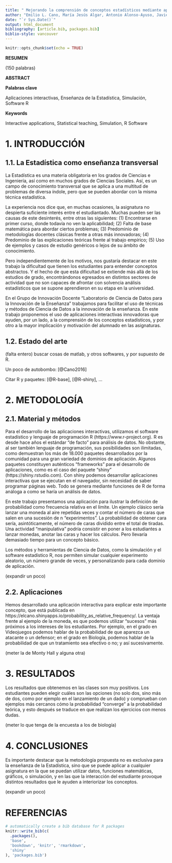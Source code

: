 ```yaml
---
title: " Mejorando la comprensión de conceptos estadísticos mediante aplicaciones interactivas innovadoras"
author: "Emilio L. Cano, María Jesús Algar, Antonio Alonso-Ayuso, Javier M. Moguerza, Felipe Ortega"
date: "`r Sys.Date()`"
output: html_document
bibliography: [article.bib, packages.bib]
biblio-style: vancouver
---
```


```r
knitr::opts_chunk$set(echo = TRUE)
```


**RESUMEN**

(150 palabras)

**ABSTRACT**


**Palabras clave**

Aplicaciones interactivas, Enseñanza de la Estadística, Simulación, Software R

**Keywords**

Interactive applications, Statistical teaching, Simulation, R Software



# 1. INTRODUCCIÓN

## 1.1. La Estadística como enseñanza transversal

La Estadística es una materia obligatoria en los grados de Ciencias e Ingeniería, así como en muchos grados de Ciencias Sociales. Así, es un campo de conocimiento transversal que se aplica a una multitud de problemas de diversa índole, pero que se pueden abordar con la misma técnica estadística.

La experiencia nos dice que, en muchas ocasiones, la asignatura no despierta suficiente interés entre el estudiantado. Muchas pueden ser las causas de este desinterés, entre otras las siguientes: (1) Encontrarse en primer curso, donde todavía no ven la aplicabilidad; (2) Falta de base matemática para abordar ciertos problemas; (3) Predominio de metodologías docentes clásicas frente a otras más innovadoras; (4) Predominio de las explicaciones teóricas frente al trabajo empírico; (5) Uso de ejemplos y casos de estudio genéricos o lejos de su ámbito de conocimiento.

Pero independientemente de los motivos, nos gustaría destacar en este trabajo la dificultad que tienen los estudiantes para entender conceptos abstractos. Y el hecho de que esta dificultad se extiende más allá de los estudios de grado, encontrándonos egresados en distintos sectores de actividad que no son capaces de afrontar con solvencia análisis estadísticos que se supone aprendieron en su etapa en la universidad.

En el Grupo de Innovación Docente "Laboratorio de Ciencia de Datos para la Innovación de la Enseñanza" trabajamos para facilitar el uso de técnicas y métodos de Ciencia de Datos a la innovación de la enseñanza. En este trabajo proponemos el uso de aplicaciones interactivas innovadoras que ayuden, por un lado, a la comprensión de los conceptos estadísticos, y por otro a la mayor implicación y motivación del alumnado en las asignaturas.

## 1.2. Estado del arte

(falta entero) buscar cosas de matlab, y otros softwares, y por supuesto de R.

Un poco de autobombo: [@Cano2016]

Citar R y paquetes: [@R-base], [@R-shiny], ...

# 2. METODOLOGÍA

## 2.1. Material y métodos

Para el desarrollo de las aplicaciones interactivas, utilizamos el software estadístico y lenguaje de programación R (https://www.r-project.org). R es desde hace años el estándar "de facto" para análisis de datos. No obstante, al ser también lenguaje de programación, sus posibilidades son ilimitadas, como demuestran los más de 18.000 paquetes desarrollados por la comunidad para una gran variedad de dominios de aplicación. Algunos paquetes constituyen auténticos "frameworks" para el desarrollo de aplicaciones, como es el caso del paquete "shiny" (https://shiny.rstudio.com). Con shiny podemos desarrollar aplicaciones interactivas que se ejecutan en el navegador, sin necesidad de saber programar páginas web. Todo se genera mediante funciones de R de forma análoga a como se haría un análisis de datos.

En este trabajo presentamos una aplicación para ilustrar la definición de probabilidad como frecuencia relativa en el límite. Un ejemplo clásico sería lanzar una moneda al aire repetidas veces y contar el número de caras que salen en una sucesión de n "experimentos". La probabilidad de obtener cara sería, asintóticamente, el número de caras dividido entre el total de tiradas. Una actividad "manipulativa" podría consistir en poner a los estudiantes a lanzar monedas, anotar las caras y hacer los cálculos. Pero llevaría demasiado tiempo para un concepto básico. 

Los métodos y herramientas de Ciencia de Datos, como la simulación y el software estadístico R, nos permiten simular cualquier experimento aleatorio, un número grande de veces, y personalizando para cada dominio de aplicación.

(expandir un poco)

## 2.2. Aplicaciones

Hemos desarrollado una aplicación interactiva para explicar este importante concepto, que está publicada en https://elcano.shinyapps.io/probability_as_relative_frequency/. La ventaja frente al ejemplo de la moneda, es que podemos utilizar “sucesos” más próximos a los intereses de los estudiantes. Por ejemplo, en el grado en Videojuegos podemos hablar de la probabilidad de que aparezca un atacante o un defensor; en el grado en Biología, podemos hablar de la probabilidad de que un tratamiento sea efectivo o no; y así sucesivamente.

(meter la de Monty Hall y alguna otra)


# 3. RESULTADOS

Los resultados que obtenemos en las clases son muy positivos. Los estudiantes pueden elegir cuáles son las opciones (no solo dos, sino más de dos, como por ejemplo en el lanzamiento de un dado) y comprueban con ejemplos más cercanos cómo la probabilidad “converge” a la probabilidad teórica, y esto después se traduce en que realizan los ejercicios con menos dudas.


(meter lo que tenga de la encuesta a los de biología)

# 4. CONCLUSIONES

Es importante destacar que la metodología propuesta no es exclusiva para la enseñanza de la Estadística, sino que se puede aplicar a cualquier asignatura en la que se puedan utilizar datos, funciones matemáticas, gráficos, o simulación, y en las que la interacción del estudiante provoque distintos resultados que le ayuden a interiorizar los conceptos.

(expandir un poco)

# REFERENCIAS


```r
# automatically create a bib database for R packages
knitr::write_bib(c(
  .packages(), 
  'base',
  'bookdown', 'knitr', 'rmarkdown',
  'shiny'
), 'packages.bib')
```
 

 

